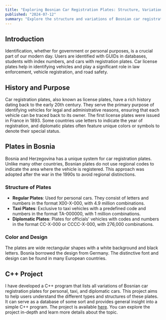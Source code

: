 ```yaml
---
title: "Exploring Bosnian Car Registration Plates: Structure, Variations, and a Unique C++ Project"
published: "2024-07-12"
summary: "Explore the structure and variations of Bosnian car registration plates, learn cool facts, and discover a unique C++ project that lists all possible plate variations. Check out our GitHub repository for more details."
---
```


## Introduction

Identification, whether for government or personal purposes, is a crucial part of our modern day. Users are identified with GUIDs in databases, students with index numbers, and cars with registration plates. Car license plates help in identifying vehicles and play a significant role in law enforcement, vehicle registration, and road safety.

## History and Purpose

Car registration plates, also known as license plates, have a rich history dating back to the early 20th century. They serve the primary purpose of identifying vehicles for legal and administrative reasons, ensuring that each vehicle can be traced back to its owner. The first license plates were issued in France in 1893. Some countries use letters to indicate the year of registration, and diplomatic plates often feature unique colors or symbols to denote their special status.

## Plates in Bosnia

Bosnia and Herzegovina has a unique system for car registration plates. Unlike many other countries, Bosnian plates do not use regional codes to indicate the area where the vehicle is registered. This approach was adopted after the war in the 1990s to avoid regional distinctions.

### Structure of Plates

- **Regular Plates**: Used for personal cars. They consist of letters and numbers in the format X00-X-000, with 4.9 million combinations.
- **Taxi Plates**: Exclusive to taxi vehicles with a predefined code and numbers in the format TA-000000, with 1 million combinations.
- **Diplomatic Plates**: Plates for officials' vehicles with codes and numbers in the format CC-X-000 or CCCC-X-000, with 276,000 combinations.

### Color and Design

The plates are wide rectangular shapes with a white background and black letters. Bosnia borrowed the design from Germany. The distinctive font and design can be found in many European countries.

## C++ Project

I have developed a C++ program that lists all variations of Bosnian car registration plates for personal, taxi, and diplomatic cars. This project aims to help users understand the different types and structures of these plates. It can serve as a database of some sort and provides general insight into a simple C++ program. The project is available [here](https://bakir.dev/blog/exploring-bosnian-car-registration-plates-structure-variations-unique-cpp-project). You can explore the project in-depth and learn more details about the topic.
